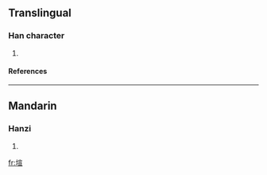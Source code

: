 ==Translingual==
===Han character===
{{Han char|rn=32|rad=土|as=09|sn=12|four=|canj=土十一一 (GJMM)}}
# {{defn|Han|sort=土09}}
====References====
{{Han ref|kx=0234.271|hdz=10467.060|uh=5847|ud=22599}}
----
==Mandarin==
===Hanzi===
{{cmn-hanzi|pin=[[xuān]] (xuan1)|wg=hsüan<sup>1</sup>}}
# {{defn|Mandarin}}

[[fr:塇]]
